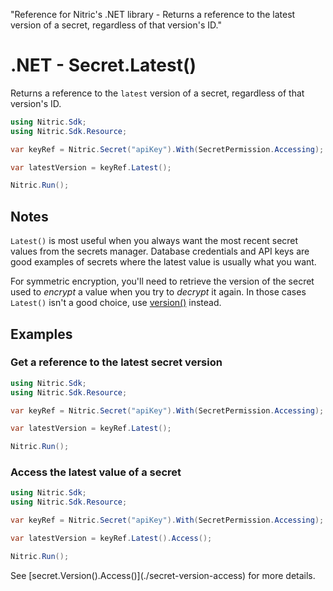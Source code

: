   "Reference for Nitric's .NET library - Returns a reference to the latest version of a secret, regardless of that version's ID."

# .NET - Secret.Latest()

Returns a reference to the `latest` version of a secret, regardless of that version's ID.

```csharp
using Nitric.Sdk;
using Nitric.Sdk.Resource;

var keyRef = Nitric.Secret("apiKey").With(SecretPermission.Accessing);

var latestVersion = keyRef.Latest();

Nitric.Run();
```

## Notes

`Latest()` is most useful when you always want the most recent secret values from the secrets manager. Database credentials and API keys are good examples of secrets where the latest value is usually what you want.

For symmetric encryption, you'll need to retrieve the version of the secret used to _encrypt_ a value when you try to _decrypt_ it again. In those cases `Latest()` isn't a good choice, use [version()](./secret-version) instead.

## Examples

### Get a reference to the latest secret version

```csharp
using Nitric.Sdk;
using Nitric.Sdk.Resource;

var keyRef = Nitric.Secret("apiKey").With(SecretPermission.Accessing);

var latestVersion = keyRef.Latest();

Nitric.Run();
```

### Access the latest value of a secret

```csharp
using Nitric.Sdk;
using Nitric.Sdk.Resource;

var keyRef = Nitric.Secret("apiKey").With(SecretPermission.Accessing);

var latestVersion = keyRef.Latest().Access();

Nitric.Run();
```

<Note>
  See [secret.Version().Access()](./secret-version-access) for more details.
</Note>

